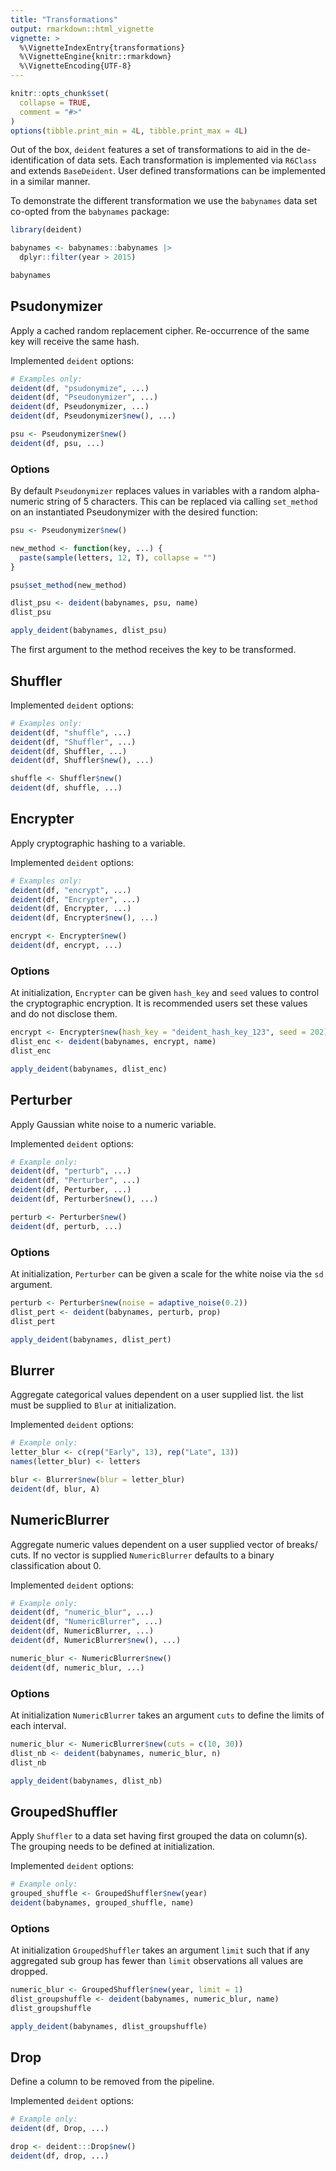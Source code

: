 ```yaml
---
title: "Transformations"
output: rmarkdown::html_vignette
vignette: >
  %\VignetteIndexEntry{transformations}
  %\VignetteEngine{knitr::rmarkdown}
  %\VignetteEncoding{UTF-8}
---
```


```r
knitr::opts_chunk$set(
  collapse = TRUE,
  comment = "#>"
)
options(tibble.print_min = 4L, tibble.print_max = 4L)
```

Out of the box, `deident` features a set of transformations to aid in the de-identification of data sets.   Each transformation is implemented via `R6Class`  and extends `BaseDeident`.  User defined  transformations can be implemented in a similar manner.

To demonstrate the different transformation we use the `babynames` data set co-opted from the `babynames` package:  

``` r
library(deident)

babynames <- babynames::babynames |> 
  dplyr::filter(year > 2015) 

babynames
```
## Psudonymizer

Apply a cached random replacement cipher.  Re-occurrence of the same key will receive the same hash.

Implemented `deident` options:

``` r
# Examples only:
deident(df, "psudonymize", ...)
deident(df, "Pseudonymizer", ...)
deident(df, Pseudonymizer, ...)
deident(df, Pseudonymizer$new(), ...)

psu <- Pseudonymizer$new()
deident(df, psu, ...)
```

### Options

By default `Pseudonymizer` replaces  values in variables with a random alpha-numeric string of 5 characters.  This can be replaced via calling `set_method` on an instantiated Pseudonymizer with the desired function:

``` r
psu <- Pseudonymizer$new()

new_method <- function(key, ...) {
  paste(sample(letters, 12, T), collapse = "")
}

psu$set_method(new_method)

dlist_psu <- deident(babynames, psu, name)
dlist_psu

apply_deident(babynames, dlist_psu)
```

The first argument to the method receives the key to be transformed.

## Shuffler

Implemented `deident` options:

``` r
# Examples only:
deident(df, "shuffle", ...)
deident(df, "Shuffler", ...)
deident(df, Shuffler, ...)
deident(df, Shuffler$new(), ...)

shuffle <- Shuffler$new()
deident(df, shuffle, ...)
```

## Encrypter

Apply cryptographic hashing to a variable.

Implemented `deident` options:

``` r
# Examples only:
deident(df, "encrypt", ...)
deident(df, "Encrypter", ...)
deident(df, Encrypter, ...)
deident(df, Encrypter$new(), ...)

encrypt <- Encrypter$new()
deident(df, encrypt, ...)
```

### Options

At initialization, `Encrypter` can be given `hash_key` and `seed` values to control the cryptographic encryption.  It is recommended users set these values and do not disclose them.

``` r
encrypt <- Encrypter$new(hash_key = "deident_hash_key_123", seed = 202)
dlist_enc <- deident(babynames, encrypt, name)
dlist_enc

apply_deident(babynames, dlist_enc)
```

## Perturber

Apply Gaussian white noise to a numeric variable.

Implemented `deident` options:

``` r
# Example only:
deident(df, "perturb", ...)
deident(df, "Perturber", ...)
deident(df, Perturber, ...)
deident(df, Perturber$new(), ...)

perturb <- Perturber$new()
deident(df, perturb, ...)
```

### Options

At initialization, `Perturber` can be given a scale for the white noise via the `sd` argument.  
``` r
perturb <- Perturber$new(noise = adaptive_noise(0.2))
dlist_pert <- deident(babynames, perturb, prop)
dlist_pert

apply_deident(babynames, dlist_pert)
```

## Blurrer

Aggregate categorical values dependent on a user supplied list.  the list must be supplied to `Blur` at initialization.

Implemented `deident` options:

``` r
# Example only:
letter_blur <- c(rep("Early", 13), rep("Late", 13))
names(letter_blur) <- letters

blur <- Blurrer$new(blur = letter_blur)
deident(df, blur, A)
```

## NumericBlurrer

Aggregate numeric values dependent on a user supplied vector of breaks/ cuts.  If no vector is supplied `NumericBlurrer` defaults to a binary classification about 0.

Implemented `deident` options:

``` r
# Example only:
deident(df, "numeric_blur", ...)
deident(df, "NumericBlurrer", ...)
deident(df, NumericBlurrer, ...)
deident(df, NumericBlurrer$new(), ...)

numeric_blur <- NumericBlurrer$new()
deident(df, numeric_blur, ...)
```
### Options

At initialization  `NumericBlurrer` takes an argument `cuts` to define the limits of each interval.

``` r
numeric_blur <- NumericBlurrer$new(cuts = c(10, 30))
dlist_nb <- deident(babynames, numeric_blur, n)
dlist_nb

apply_deident(babynames, dlist_nb)
```

## GroupedShuffler

Apply `Shuffler` to a data set having first grouped the data on column(s).  The grouping needs to be defined at initialization.

Implemented `deident` options:

``` r
# Example only:
grouped_shuffle <- GroupedShuffler$new(year)
deident(babynames, grouped_shuffle, name)
```
### Options

At initialization  `GroupedShuffler` takes an argument `limit` such that if any aggregated sub group has fewer than `limit` observations all values are dropped.

``` r
numeric_blur <- GroupedShuffler$new(year, limit = 1)
dlist_groupshuffle <- deident(babynames, numeric_blur, name)
dlist_groupshuffle

apply_deident(babynames, dlist_groupshuffle)
```

## Drop

Define a column to be removed from the pipeline.

Implemented `deident` options:

``` r
# Example only:
deident(df, Drop, ...)

drop <- deident:::Drop$new()
deident(df, drop, ...)
```
